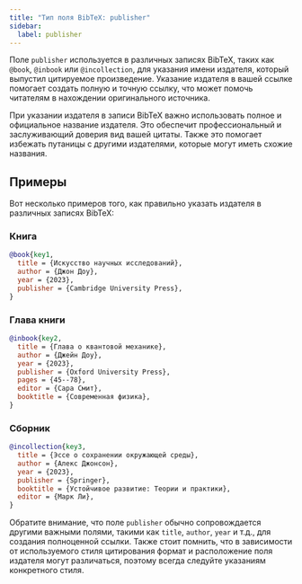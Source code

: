 ```yaml
---
title: "Тип поля BibTeX: publisher"
sidebar:
  label: publisher
---
```



Поле `publisher` используется в различных записях BibTeX, таких как `@book`, `@inbook` или `@incollection`, для указания имени издателя, который выпустил цитируемое произведение. Указание издателя в вашей ссылке помогает создать полную и точную ссылку, что может помочь читателям в нахождении оригинального источника.

<CiteDrive />

При указании издателя в записи BibTeX важно использовать полное и официальное название издателя. Это обеспечит профессиональный и заслуживающий доверия вид вашей цитаты. Также это помогает избежать путаницы с другими издателями, которые могут иметь схожие названия.

## Примеры

Вот несколько примеров того, как правильно указать издателя в различных записях BibTeX:

### Книга

```bibtex
@book{key1,
  title = {Искусство научных исследований},
  author = {Джон Доу},
  year = {2023},
  publisher = {Cambridge University Press},
}
```

### Глава книги

```bibtex
@inbook{key2,
  title = {Глава о квантовой механике},
  author = {Джейн Доу},
  year = {2023},
  publisher = {Oxford University Press},
  pages = {45--78},
  editor = {Сара Смит},
  booktitle = {Современная физика},
}
```

### Сборник

```bibtex
@incollection{key3,
  title = {Эссе о сохранении окружающей среды},
  author = {Алекс Джонсон},
  year = {2023},
  publisher = {Springer},
  booktitle = {Устойчивое развитие: Теории и практики},
  editor = {Марк Ли},
}
```

Обратите внимание, что поле `publisher` обычно сопровождается другими важными полями, такими как `title`, `author`, `year` и т.д., для создания полноценной ссылки. Также стоит помнить, что в зависимости от используемого стиля цитирования формат и расположение поля издателя могут различаться, поэтому всегда следуйте указаниям конкретного стиля.
